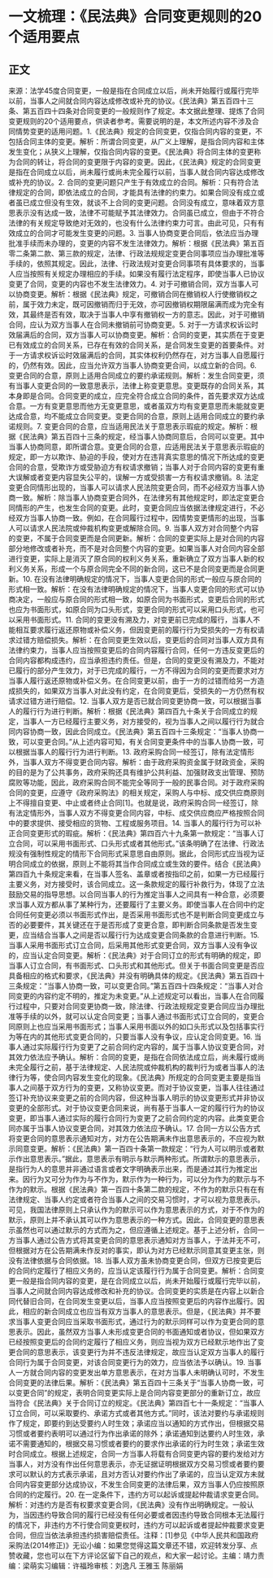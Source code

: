 # 一文梳理：《民法典》合同变更规则的20个适用要点
## 正文
来源：法学45度合同变更，一般是指在合同成立以后，尚未开始履行或履行完毕以前，当事人之间就合同内容达成修改或补充的协议。《民法典》第五百四十三条、第五百四十四条对合同变更的一般规则作了规定。本文据此整理、提炼了合同变更规则的20个适用要点，供读者参考。需要说明的是，本文所述内容不涉及合同情势变更的适用问题。1.《民法典》规定的合同变更，仅指合同内容的变更，不包括合同主体的变更。解析：所谓合同变更，从广义上理解，是指合同内容和主体发生变化；从狭义上理解，仅指合同内容的变更。《民法典》将合同主体的变更称为合同的转让，将合同的变更限于内容的变更。因此，《民法典》规定的合同变更是指在合同成立以后，尚未履行或尚未完全履行以前，当事人就合同内容达成修改或补充的协议。2. 合同的变更问题只产生于有效成立的合同。解析：只有符合法律规定的合同，即依法成立的合同，才能具有法律的约束力。如果合同没有成立或者虽已成立但没有生效，就谈不上合同的变更问题。合同没有成立，意味着双方意思表示没有达成一致，法律不可能赋予其法律效力。合同虽已成立，但由于不符合法律的有关规定导致绝对无效的，也没有什么法律约束力可言。由此可见，只有有效成立的合同才可能发生变更的问题。3. 当事人协商变更合同后，依法应当办理批准手续而未办理的，变更的内容不发生法律效力。解析：根据《民法典》第五百零二条第二款、第三款的规定，法律、行政法规规定变更合同事项应当办理批准等手续的，依照其规定。因此，法律、行政法规对变更合同事项有具体要求的，当事人应当按照有关规定办理相应的手续。如果没有履行法定程序，即使当事人已协议变更了合同，变更的内容也不发生法律效力。4. 对于可撤销合同，双方当事人可以协商变更。解析：根据《民法典》规定，可撤销合同在撤销权人行使撤销权之前，属于效力未定，既可因撤销而归于无效，亦可因撤销权期限届满而成为完全有效，其最终是否有效，取决于当事人中享有撤销权一方的意志。因此，对于可撤销合同，应认为双方当事人在合同未撤销前可协商变更。5. 对于一方请求权诉讼时效届满后的合同，双方当事人可以协商变更。解析：合同的变更，其实质在于变更已有效成立的合同关系，已存在有效的合同关系，是合同发生变更的首要条件。对于一方请求权诉讼时效届满后的合同，其实体权利仍然存在，对方当事人自愿履行的，仍然有效。因此，应当允许双方当事人协商变更合间，以成立新的合同。6. 变更合同的合意，原则上适用合同成立的要约承诺规则。解析：发生合同变更，须有当事人变更合同的一致意思表示，法律上称变更意思。变更既存的合同关系，其本身即是合同。合同变更的成立，应完全符合成立合同的条件，首先要求双方达成合意。一方有变更意思而他方无变更意思，或者虽双方均有变更意思而未能就变更达成合意，均不能成立合同变更。变更合同的合意，原则上适用合同成立的要约承诺规则。7. 变更合同的合意，应当适用民法关于意思表示瑕疵的规定。解析：根据《民法典》第五百四十三条的规定，经当事人协商同意后，合同可以变更。其中当事人协商同意，即所谓合意。变更合同的合意，应适用民法关于意思表示瑕疵的规定，即一方以欺诈、胁迫的手段，使对方在违背真实意思的情况下所达成的变更合同的合意，受欺诈方或受胁迫方有权请求撤销；当事人对于合同内容的变更有重大误解或者变更内容显失公平的，误解一方或受损害一方有权请求撤销。8. 法定变更合同情形出现的，当事人可以请求人民法院变更合同，而不必经双方当事人协商一致。解析：除当事人协商变更合同外，在法律另有其他规定时，即法定变更合同情形的产生，也发生合同的变更。此时，变更合同应当依据法律规定进行，不必经双方当事人协商一致。例如，在合同履行过程中，因情势变更情形的出现，当事人可以请求人民法院或仲裁机构变更或解除合同。9. 当事人双方对合同整个内容的变更，不属于合同变更而是合同更新。解析：合同的变更实际上是对合同的内容部分地修改或者补充，而不是对合同整个内容的变更。如果当事人对合同内容全部进行变更，实际上是消灭了原合同的权利义务关系，重新确立了双方当事人新的权利义务关系，形成一个与原合同完全不同的新合同，这已不是合同变更而是合同更新。10. 在没有法律明确规定的情况下，当事人变更合同的形式一般应与原合同的形式相一致。解析：在没有法律明确规定的情况下，当事人变更合同的形式可以协商决定，一般应与原合同的形式相一致，如原合同为书面形式，变更后合同的形式也应为书面形式，如原合同为口头形式，变更合同的形式可以采用口头形式，也可以采用书面形式。11. 合同的变更没有溯及力，对变更前已完成的履行，当事人不能相互要求履行返还原物或补偿义务，但因变更前的履行行为受损失的一方有权请求过错方赔偿损失。解析：在合同变更生效以后，变更后的合同对当事人双方具有法律约束力，当事人应当按照变更后的合同内容履行合同，任何一方违反变更后的合同内容都构成违约，应当承担违约责任。但是，合同的变更没有溯及力，不能对已履行的部分产生效力，对于已完成的履行，一方不得因为合同的变更而要求对方当事人履行返还原物或补偿义务。在合同变更以前，由于一方的过错而给另一方造成损失的，如果双方当事人对此没有约定，在合同变更后，受损失的一方仍然有权请求过错方进行赔偿。12. 当事人双方是否已就合同变更协商一致，可以根据当事人的履行行为进行判断。解析：根据《民法典》第四百九十条关于合同成立的规定，当事人一方已经履行主要义务，对方接受的，视为当事人之间以履行行为就合同内容协商一致，因此合同成立。《民法典》第五百四十三条规定：“当事人协商一致，可以变更合同。”从上述内容可知，有关合同变更条件中的当事人协商一致，可以根据当事人的履行行为进行判断。13. 政府采购合同一经签订，除有法定情形外，当事人双方不得变更合同内容。解析：由于政府采购资金属于财政资金，采购的目的是为了公共事务，政府采购还具有维护公共利益、加强财政支出管理、预防腐败等功能，因此，政府采购合同不能完全等同于一般的民事合同。对于政府采购合同的变更，应遵守《政府采购法》的相关规定，采购人与中标、成交供应商原则上不得擅自变更、中止或者终止合同[1]。也就是说，政府采购合同一经签订，除有法定情形外，当事人双方不得变更合同内容，中标、成交供应商应严格按照合同中的要求提供、接受相应的货物、工程或服务项目。14. 当事人的履行行为可以补正合同变更形式的瑕疵。解析：《民法典》第四百六十九条第一款规定：“当事人订立合同，可以采用书面形式、口头形式或者其他形式。”该条明确了在法律、行政法规没有强制性规定的情形下合同形式采意思自由原则。据此，合同形式应当视为证明合同成立的依据，原则上不能将其当作合同成立或生效的要件。结合《民法典》第四百九十条规定来看，在当事人签名、盖章或者按指印之前，如果一方已经履行主要义务，对方接受时，该合同成立。这一条款规定的履行补救行为，体现了立法鼓励交易的指导思想。以合同当事人的行为推定当事人之间具有一种合意，必须要求当事人双方都从事了某种行为，还要履行了主要义务。即使当事人在合同中约定合同任何变更必须以书面形式作出，是否采用书面形式也不是判断合同变更成立与否的必要要件，其关键还在于是否形成了变更合意，即判断合同条款是否发生变更，应当结合当事人之间是否以履行行为达成变更合同条款的合意进行判断。15. 当事人采用书面形式订立合同，后采用其他形式变更合同，双方当事人没有争议的，应当认定合同变更。解析：《民法典》对于合同订立的形式有明确的规定，即当事人订立合同，有书面形式、口头形式和其他形式。但关于书面合同变更是否应具备相应的格式和要求，《民法典》并没有明确具体的规定。《民法典》第五百四十三条规定：“当事人协商一致，可以变更合同。”第五百四十四条规定：“当事人对合同变更的内容约定不明的，推定为未变更。”从上述规定可以看出，当事人在合同履行过程中，只要对合同变更协商一致，除法律、行政法规规定变更合同应当办理批准等手续的以外，就可以认定合同变更；当事人通过书面形式订立合同的，变更合同原则上也应当采用书面形式；当事人采用书面以外的如口头形式以及包括事实行为等在内的其他形式变更合同的，只要当事人没有争议，应认定合同变更。16. 当事人通过实际履行行为变更了之前合同约定内容的，属于当事人协议变更合同，对其效力依法应予确认。解析：合同的变更，是指在合同依法成立后，尚未履行或尚未完全履行之前，基于法律规定、人民法院或仲裁机构的裁判行为或者当事人的法律行为等，使合同内容发生变化的现象。《民法典》所规定的合同变更主要是指当事人之间基于双方行为的变更，又称协议变更。而对于协议变更，当事人往往通过签订补充协议来变更之前的合同内容，但这种当事人明示的协议变更形式并非协议变更的全部形式。对于协议变更合同来说，尚有基于当事人一定的履行行为的协议变更，即当事人通过实际的履行合同行为变更了之前合同约定的内容。此类变更合同亦属于当事人协议变更合同，对其效力依法应予确认。17. 合同一方以公告方式将变更合同的意思表示通知对方，对方在公告期满未作出意思表示的，不应视为默示同意变更。解析：《民法典》第一百四十条第一款规定：“行为人可以明示或者默示作出意思表示。”据此，意思表示有明示与默示两种形式。所谓默示的意思表示，是指行为人的意思并非通过语言或者文字明确表示出来，而是通过其行为推定出来。因行为又可分为作为与不作为，默示作为一种行为，可以分为作为的默示与不作为的默示。根据《民法典》第一百四十条第二款的规定，不作为的默示只有在有法律规定、当事人约定或者符合当事人之间的交易习惯时，才可以视为意思表示。可见，我国法律原则上只承认作为的默示可以作为意思表示的方式，对于不作为的默示，原则上并不承认其可以作为意思表示的一种方式。因此，合同变更的意思表示虽然也可以通过默示的方式而为之，但应遵循上述规定。基于上述分析，合同一方当事人通过公告方式将其变更合同的意思表示通知对方当事人，于法并无不可，但根据对方在公告期满未作反对的事实，即认为对方已经默示同意其变更主张，则没有法律依据与合同依据。18. 当事人双方虽未协商变更合同，但双方已按变更后的合同约定履行了相应义务的，应当认定该履行行为属于合同变更。解析：合同变更一般是指合同内容的变更，是在合同成立以后，尚未开始履行或履行完毕以前，当事人之间就合同内容达成修改和补充的协议。合同变更的实质是在内容上以新合同代替旧合同，在合同发生变更以后，当事人应当按照变更后的内容作出履行。因此，相应的新合同成立也应当有双方当事人的意思表示。但是，《民法典》并不要求当事人变更合同应当采取书面形式，通过行为的默示同样可以作为变更合同的意思表示。因此，虽然双方当事人未形成变更合同的书面通知或者协议，但如果双方已经按照变更后的合同约定履行了相应义务，则应当视为双方已经默示地作出了变更合同的意思表示，该变更行为并不违反法律规定，故应当认定双方当事人的履行合同行为属于合同变更，对该合同变更行为的效力，应当依法予以确认。19. 当事人一方就合同内容的变更发出单方意思表示，在对方当事人未明确认可时，不发生合同变更的法律后果。解析：《民法典》第五百四十三条关于“当事人协商一致，可以变更合同”的规定，表明合同变更实际上是合同内容变更部分的重新订立，故应当符合《民法典》关于合同订立的规定。《民法典》第四百七十一条规定：“当事人订立合同，可以采取要约、承诺方式或者其他方式。”同时，该法对要约与承诺规则作了规定，即要约到达受要约人时生效；承诺应当以通知的方式作出，但根据交易习惯或者要约表明可以通过行为作出承诺的除外；承诺通知到达要约人时生效，承诺不需要通知的，根据交易习惯或者要约的要求作出承诺的行为时生效；承诺生效时合同成立。根据上述规定，合同一方当事人将载有合同变更内容的要约发给对方当事人，对方没有作出任何意思表示，亦无证据证明根据双方交易习惯或者要约要求可以默认的方式表示承诺，且对方否认对要约作出了承诺的，应当认定双方未就合同内容变更部分达成协议，不发生合同变更的法律后果，双方当事人仍应按照原合同的约定履行。20. 在一定条件下，违约方可以起诉或提起仲裁请求变更合同。解析：对违约方是否有权要求变更合同，《民法典》没有作出明确规定。一般认为，当因违约导致合同的履行已经没有任何必要或者因违约导致合同根本无法履行的情况下，非违约方不行使合同变更权时，违约方可以起诉或者提起仲裁要求变更合同，但应当依法承担违约损害赔偿责任。注释：[1]参见《中华人民共和国政府采购法(2014修正)》无讼小编：如果您觉得这篇文章还不错，欢迎转发分享、点赞收藏，您也可以在下方评论区留下自己的观点，和大家一起讨论。主编：靖力责编：梁萌实习编辑：许福玲审核：刘逸凡 王雅玉 陈丽娟